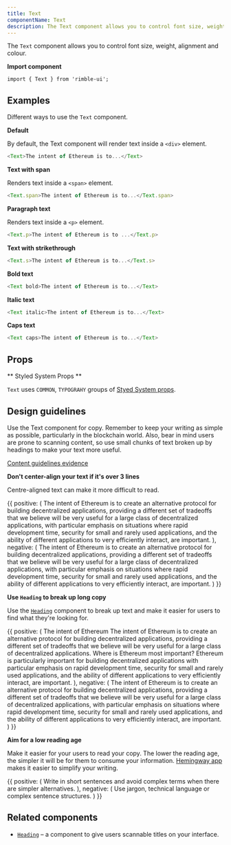 ```yaml
---
title: Text
componentName: Text
description: The Text component allows you to control font size, weight, alignment and colour.
---
```



The `Text` component allows you to control font size, weight, alignment and colour.

**Import component**

```
import { Text } from 'rimble-ui';
```

## Examples

Different ways to use the `Text` component.

**Default**

By default, the Text component will render text inside a `<div>` element.

```js is=react-live
<Text>The intent of Ethereum is to...</Text>
```

**Text with span**

Renders text inside a `<span>` element.

```js is=react-live
<Text.span>The intent of Ethereum is to...</Text.span>
```

**Paragraph text**

Renders text inside a `<p>` element.

```js is=react-live
<Text.p>The intent of Ethereum is to ...</Text.p>
```

**Text with strikethrough**

```js is=react-live
<Text.s>The intent of Ethereum is to...</Text.s>
```

**Bold text**

```js is=react-live
<Text bold>The intent of Ethereum is to...</Text>
```

**Italic text**

```js is=react-live
<Text italic>The intent of Ethereum is to...</Text>
```

**Caps text**

```js is=react-live
<Text caps>The intent of Ethereum is to...</Text>
```

## Props

<PropsTable propMetaData={props.propMetaData} />

** Styled System Props **

`Text` uses `COMMON`, `TYPOGRAHY` groups of [Styed System props](/components/rimble-ui/system-props).

## Design guidelines

Use the Text component for copy. Remember to keep your writing as simple as possible, particularly in the blockchain world. Also, bear in mind users are prone to scanning content, so use small chunks of text broken up by headings to make your text more useful.

[Content guidelines evidence](https://readabilityguidelines.myxwiki.org/xwiki/bin/view/User%20centred%20design/How%20people%20read/)

**Don't center-align your text if it's over 3 lines**

Centre-aligned text can make it more difficult to read.

<DoDont>
  {{
    positive: (
      <Text>
        The intent of Ethereum is to create an alternative protocol for building
        decentralized applications, providing a different set of tradeoffs that
        we believe will be very useful for a large class of decentralized
        applications, with particular emphasis on situations where rapid
        development time, security for small and rarely used applications, and
        the ability of different applications to very efficiently interact, are
        important.
      </Text>
    ),
    negative: (
      <Text textAlign="center">
        The intent of Ethereum is to create an alternative protocol for building
        decentralized applications, providing a different set of tradeoffs that
        we believe will be very useful for a large class of decentralized
        applications, with particular emphasis on situations where rapid
        development time, security for small and rarely used applications, and
        the ability of different applications to very efficiently interact, are
        important.
      </Text>
    )
  }}
</DoDont>

**Use `Heading` to break up long copy**

Use the [`Heading`](/components/rimble-ui/Heading) component to break up text and make it easier for users to find what they're looking for.

<DoDont>
  {{
    positive: (
      <Box>
        <Heading.h4>The intent of Ethereum</Heading.h4>
        <Text>
          The intent of Ethereum is to create an alternative protocol for
          building decentralized applications, providing a different set of
          tradeoffs that we believe will be very useful for a large class of
          decentralized applications.
        </Text>
        <Heading.h4>Where is Ethereum most important?</Heading.h4>
        <Text>
          Ethereum is particularly important for building decentralized
          applications with particular emphasis on rapid development time,
          security for small and rarely used applications, and the ability of
          different applications to very efficiently interact, are important.
        </Text>
      </Box>
    ),
    negative: (
      <Text textAlign="center">
        The intent of Ethereum is to create an alternative protocol for building
        decentralized applications, providing a different set of tradeoffs that
        we believe will be very useful for a large class of decentralized
        applications, with particular emphasis on situations where rapid
        development time, security for small and rarely used applications, and
        the ability of different applications to very efficiently interact, are
        important.
      </Text>
    )
  }}
</DoDont>

**Aim for a low reading age**

Make it easier for your users to read your copy. The lower the reading age, the simpler it will be for them to consume your information. [Hemingway app](http://www.hemingwayapp.com/) makes it easier to simplify your writing.

<DoDont>
  {{
    positive: (
      <Text>
        Write in short sentences and avoid complex terms when there are simpler
        alternatives.
      </Text>
    ),
    negative: (
      <Text>
        Use jargon, technical language or complex sentence structures.
      </Text>
    )
  }}
</DoDont>

## Related components

- [`Heading`](/components/rimble-ui/Heading) – a component to give users scannable titles on your interface.
